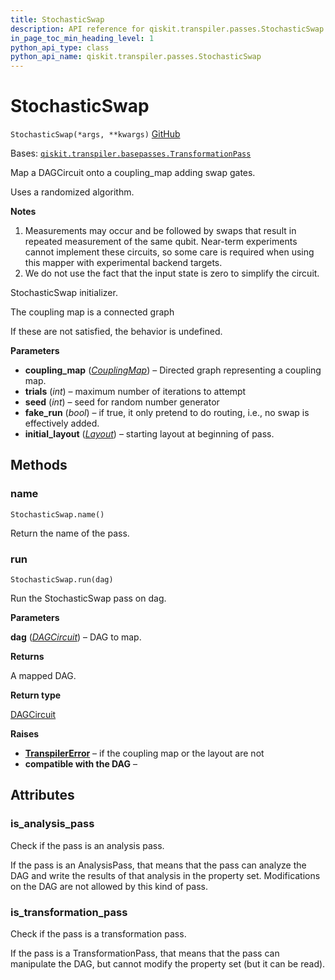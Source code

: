 ```yaml
---
title: StochasticSwap
description: API reference for qiskit.transpiler.passes.StochasticSwap
in_page_toc_min_heading_level: 1
python_api_type: class
python_api_name: qiskit.transpiler.passes.StochasticSwap
---
```


# StochasticSwap

<span id="qiskit.transpiler.passes.StochasticSwap" />

`StochasticSwap(*args, **kwargs)` [GitHub](https://github.com/qiskit/qiskit/tree/stable/0.22/qiskit/transpiler/passes/routing/stochastic_swap.py "view source code")

Bases: [`qiskit.transpiler.basepasses.TransformationPass`](qiskit.transpiler.TransformationPass "qiskit.transpiler.basepasses.TransformationPass")

Map a DAGCircuit onto a coupling\_map adding swap gates.

Uses a randomized algorithm.

**Notes**

1.  Measurements may occur and be followed by swaps that result in repeated measurement of the same qubit. Near-term experiments cannot implement these circuits, so some care is required when using this mapper with experimental backend targets.
2.  We do not use the fact that the input state is zero to simplify the circuit.

StochasticSwap initializer.

The coupling map is a connected graph

If these are not satisfied, the behavior is undefined.

**Parameters**

*   **coupling\_map** ([*CouplingMap*](qiskit.transpiler.CouplingMap "qiskit.transpiler.CouplingMap")) – Directed graph representing a coupling map.
*   **trials** (*int*) – maximum number of iterations to attempt
*   **seed** (*int*) – seed for random number generator
*   **fake\_run** (*bool*) – if true, it only pretend to do routing, i.e., no swap is effectively added.
*   **initial\_layout** ([*Layout*](qiskit.transpiler.Layout "qiskit.transpiler.Layout")) – starting layout at beginning of pass.

## Methods

### name

<span id="qiskit.transpiler.passes.StochasticSwap.name" />

`StochasticSwap.name()`

Return the name of the pass.

### run

<span id="qiskit.transpiler.passes.StochasticSwap.run" />

`StochasticSwap.run(dag)`

Run the StochasticSwap pass on dag.

**Parameters**

**dag** ([*DAGCircuit*](qiskit.dagcircuit.DAGCircuit "qiskit.dagcircuit.DAGCircuit")) – DAG to map.

**Returns**

A mapped DAG.

**Return type**

[DAGCircuit](qiskit.dagcircuit.DAGCircuit "qiskit.dagcircuit.DAGCircuit")

**Raises**

*   [**TranspilerError**](qiskit.transpiler.TranspilerError "qiskit.transpiler.TranspilerError") – if the coupling map or the layout are not
*   **compatible with the DAG** –

## Attributes

<span id="qiskit.transpiler.passes.StochasticSwap.is_analysis_pass" />

### is\_analysis\_pass

Check if the pass is an analysis pass.

If the pass is an AnalysisPass, that means that the pass can analyze the DAG and write the results of that analysis in the property set. Modifications on the DAG are not allowed by this kind of pass.

<span id="qiskit.transpiler.passes.StochasticSwap.is_transformation_pass" />

### is\_transformation\_pass

Check if the pass is a transformation pass.

If the pass is a TransformationPass, that means that the pass can manipulate the DAG, but cannot modify the property set (but it can be read).

